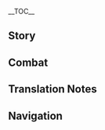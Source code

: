 {{CharacterTabs}}
{{LanguageTabs}}
{{Stub|1={{Meta/VO|tl=1|Japanese}}}}
__TOC__
==Story==
{{VO/Story
|character           = {{ROOTPAGENAME}}
|language            = ja
|name                = ガイア

|vo_01_01_title      = 初めまして…
|vo_01_01_subtitle   = Hello
|vo_01_01_file       = VO_{language}{character} Hello.ogg
|vo_01_01_tx         = 西風騎士団、ガイア。お前に同行させてもらうぜ。騎士団のつまらないことよりも、お前の護衛の方がよっぽど面白そうだからな。
|vo_01_01_rm         = Sepyurosu Kishi-dan, Gaia. Omae ni doukou sasete morau ze. Kishi-dan no tsumaranai koto yori mo, omae no goei no kata ga yoppodo omoshiro-soudakara na.
|vo_01_01_tl         = 

|vo_02_01_title      = 世間話・暇
|vo_02_01_subtitle   = Chat: Nothing to Do
|vo_02_01_file       = VO_{language}{character} Chat - Nothing to Do.ogg
|vo_02_01_tx         = お前もサボることがあるんだな。
|vo_02_01_rm         = Omae mo saboru koto ga arunda na.
|vo_02_01_tl         = 
|vo_02_02_title      = 世間話・騎士団
|vo_02_02_subtitle   = Chat: Knights of Favonius
|vo_02_02_file       = VO_{language}{character} Chat - Knights of Favonius.ogg
|vo_02_02_tx         = 騎士団の仲間たちも今じゃ忙しくて首が回らないんだ。フフン。
|vo_02_02_rm         = Kishi-dan no nakama-tachi mo ima ja isogashikute kubigamawaranai nda. Fufun.
|vo_02_02_tl         = 
|vo_02_03_title      = 世間話・だらだら
|vo_02_03_subtitle   = Chat: Laziness
|vo_02_03_file       = VO_{language}{character} Chat - Laziness.ogg
|vo_02_03_tx         = 随分と長居したな。そろそろ体を動かさないと、カビが生えちまうぞ。
|vo_02_03_rm         = Zuibun to nagai shita na. Sorosoro karada wo ugokasanai to, kabi ga hae chimau zo.
|vo_02_03_tl         = 

<!-- Weather -->
|vo_03_01_title      = 雨の日…
|vo_03_01_subtitle   = When It Rains
|vo_03_01_file       = VO_{language}{character} When It Rains.ogg
|vo_03_01_tx         = この雨なら、氷の力ももっと強くなるはずだ。面白い。
|vo_03_01_rm         = Kono amenara, koori no chikara mo motto tsuyoku naru hazuda. Omoshiroi.
|vo_03_01_tl         = 
|vo_03_02_title      = 雪の日・逸話
|vo_03_02_subtitle   = When It Snows: Anecdote
|vo_03_02_file       = VO_{language}{character} When It Snows - Anecdote.ogg
|vo_03_02_tx         = フフ、せっかくの雪だ。怪談でもしてやろう。
|vo_03_02_rm         = Fufu, sekkaku no yukida. Kaidan demo shiteyarou.
|vo_03_02_tl         = 
|vo_03_03_title      = 雪の日・寒さ
|vo_03_03_subtitle   = When It Snows: Cold
|vo_03_03_file       = VO_{language}{character} When It Snows - Cold.ogg
|vo_03_03_tx         = どうした？寒いのか？
|vo_03_03_rm         = Dou shita? Samui no ka?
|vo_03_03_tl         = 
|vo_03_04_title      = 風の日…
|vo_03_04_subtitle   = When It's Windy
|vo_03_04_file       = VO_{language}{character} When It's Windy.ogg
|vo_03_04_tx         = 本当に平和だな。しかし、いつまで続くことやら。
|vo_03_04_rm         = Hontouni heiwada na. Shikashi, itsu made tsudzuku koto yara.
|vo_03_04_tl         = 

|vo_04_01_title      = おはよう…
|vo_04_01_subtitle   = Good Morning
|vo_04_01_file       = VO_{language}{character} Good Morning.ogg
|vo_04_01_tx         = 今日という日を楽しめよ。
|vo_04_01_rm         = Kyou to iu hi wo tanoshime yo.
|vo_04_01_tl         = 
|vo_04_02_title      = こんにちは…
|vo_04_02_subtitle   = Good Afternoon
|vo_04_02_file       = VO_{language}{character} Good Afternoon.ogg
|vo_04_02_tx         = よっ、ちょっと酒場に行かないか？
|vo_04_02_rm         = Yo', chotto sakaba ni ikanai ka?
|vo_04_02_tl         = 
|vo_04_03_title      = こんばんは…
|vo_04_03_subtitle   = Good Evening
|vo_04_03_file       = VO_{language}{character} Good Evening.ogg
|vo_04_03_tx         = お前、まさか暗いところが苦手なんじゃないよな？へぇ？どうやら…新しいネタが手に入ったようだ。
|vo_04_03_rm         = Omae, masaka kurai tokoro ga nigatenan janai yo na? Hee? Douyara... atarashii neta ga te ni haitta youda.
|vo_04_03_tl         = 
|vo_04_04_title      = おやすみ…
|vo_04_04_subtitle   = Good Night
|vo_04_04_file       = VO_{language}{character} Good Night.ogg
|vo_04_04_tx         = これで帰るのか？じゃあ、またな。あまり俺を待たせるなよ。
|vo_04_04_rm         = Kore de kaeru no ka? Jaa, mata na. Amari ore wo mataseru na yo.
|vo_04_04_tl         = 

|vo_05_01_title      = {name}自身について…
|vo_05_01_subtitle   = About {character}
|vo_05_01_file       = VO_{language}{character} About {character}.ogg
|vo_05_01_tx         = 最近アビス教団に余計なことをされてない？何か悩みがあるなら俺に言ってみろ。
|vo_05_01_rm         = Saikin Abisu Kyoudan ni yokeina koto wo saretenai? Nanika nayami ga arunara ore ni itte miro.
|vo_05_01_tl         = 

|vo_06_01_title      = 雇用関係について…
|vo_06_01_subtitle   = About Us: Employment Relationship
|vo_06_01_file       = VO_{language}{character} About Us - Employment Relationship.ogg
|vo_06_01_tx         = 俺が必要な時はいつでも呼んでくれ。雇用関係がどうとかは気にするな。
|vo_06_01_rm         = Ore ga hitsuyouna toki wa itsudemo yonde kure. Koyou kankei ga dou toka wa kinisuruna.
|vo_06_01_tl         = 
|vo_06_02_title      = 実力について…
|vo_06_02_subtitle   = About Us: Strength
|vo_06_02_friendship = 6
|vo_06_02_file       = VO_{language}{character} About Us - Strength.ogg
|vo_06_02_tx         = ほう？俺たちの雇用関係なんか気にするな、何度だって俺を呼べ。ボス？フフン、俺の本当の実力にビビるなよ。
|vo_06_02_rm         = Hou? Oretachi no koyou kankei nanka kinisuruna, nando datte ore wo yobe. Bosu? Fufun, ore no hontou no jitsuryoku ni bibiru na yo.
|vo_06_02_tl         = 

|vo_07_01_title      = 「神の目」について…
|vo_07_01_subtitle   = About the [[Vision]]
|vo_07_01_friendship = 4
|vo_07_01_file       = VO_{language}{character} About the Vision.ogg
|vo_07_01_tx         = 「神の目」の原理が分からない？うん…そうだな、例を挙げよう。視線を導く器官が目なら、元素の力を導く器官が「神の目」だ、簡単だろ？
|vo_07_01_rm         = "Kami no Me" no genri ga wakaranai? Un... souda na, rei wo ageyou. Shisen wo michibiku kikan ga menara, genso no chikara wo michibiku kikan ga "Kami no Me" da, kantandaro?
|vo_07_01_tl         = 
|vo_07_02_title      = シェアしたいこと…
|vo_07_02_subtitle   = Something to Share
|vo_07_02_file       = VO_{language}{character} Something to Share.ogg
|vo_07_02_tx         = 酒は好きか？蒲公英酒は格別なんだ。何だと？まだ酒を飲める歳じゃない？ハハハ、じゃあ、モンドのアップルサイダーを飲んでみろ。美味い店を知っているんだ。
|vo_07_02_rm         = Sake wa suki ka? Dandiraion-shu wa kakubetsuna nda. Nanidato? Mada sake wo nomeru toshi janai? Hahaha, jaa, Mondo no appuru saidaa wo nonde miro. Umai mise wo shitte iru nda.
|vo_07_02_tl         = 
|vo_07_03_title      = 興味のあること…
|vo_07_03_subtitle   = Interesting Things
|vo_07_03_file       = VO_{language}{character} Interesting Things.ogg
|vo_07_03_tx         = ドラゴンスパインのフクロウを見たことあるか？そいつと目が合うと、何もかも見通されているような気分になるんだ、けど相手のことは一切分からない……なかなかそそるやつだと思わないか？
|vo_07_03_rm         = Doragonsupain no fukurou wo mitakoto aru ka? Soitsu to megaau to, nanimokamo mitoosarete iru youna kibun ni naru nda, kedo aite no koto wa issai wakaranai...... nakanaka sosoru yatsuda to omowanai ka?
|vo_07_03_tl         = 

|vo_08_01_title      = [[Jean|ジン]]について…
|vo_08_01_subtitle   = About [[Jean]]
|vo_08_01_friendship = 4
|vo_08_01_file       = VO_{language}{character} About Jean.ogg
|vo_08_01_tx         = ん？代理団長か？しっかり支えてやってくれよ。
|vo_08_01_rm         = N? Dairi danchou ka? Shikkari sasaete yatte kure yo.
|vo_08_01_tl         = 
|vo_08_02_title      = [[Lisa|リサ]]について…
|vo_08_02_subtitle   = About [[Lisa]]
|vo_08_02_friendship = 4
|vo_08_02_file       = VO_{language}{character} About Lisa.ogg
|vo_08_02_tx         = リサか…何があっても期限までに本は返せよ。この前、そのことで彼女を怒らせちまってさ、今でも左腕の骨が痺れてるんだよ。
|vo_08_02_rm         = Risa ka... nani ga atte mo kigen made ni hon wa kaese yo. Konomae, sono koto de kanojo wo okorasechimatte sa, imademo hidariude no hone ga shibire teru nda yo.
|vo_08_02_tl         = 
|vo_08_03_title      = [[Amber|アンバー]]について…
|vo_08_03_subtitle   = About [[Amber]]
|vo_08_03_friendship = 4
|vo_08_03_file       = VO_{language}{character} About Amber.ogg
|vo_08_03_tx         = 偵察騎士は利口で正義感のあるいい騎士だ。彼女の前では絶対に悪いことするなよ。
|vo_08_03_rm         = Teisatsu kishi wa rikou de seigi-kan no aru ii kishida. Kanojo no maede wa zettai ni waruikoto suru na yo.
|vo_08_03_tl         = 
|vo_08_04_title      = [[Diluc|ディルック]]について…
|vo_08_04_subtitle   = About [[Diluc]]
|vo_08_04_friendship = 4
|vo_08_04_file       = VO_{language}{character} About Diluc.ogg
|vo_08_04_tx         = ディルック？子供の頃は可愛かったけどな。今じゃ自分の世界に閉じこもったままだ……要するにつまらないヤツってことさ。
|vo_08_04_rm         = Dirukku? Kodomo no koro wa kawaikattakedo na. Ima ja jibun no sekai ni tojikomotta mamada...... yousuruni tsumaranai yatsu tte koto sa.
|vo_08_04_tl         = 
|vo_08_05_title      = [[Klee|クレー]]について…
|vo_08_05_subtitle   = About [[Klee]]
|vo_08_05_friendship = 4
|vo_08_05_file       = VO_{language}{character} About Klee.ogg
|vo_08_05_tx         = クレーはどうやらまだ代理団長を躱すコツを理解してないようだな。せっかく、教えてやったのに…ははっ、冗談だ、代理団長には言うなよ。
|vo_08_05_rm         = Kuree wa douyara mada dairi danchou wo kawasu kotsu wo rikai shitenai youda na. Sekkaku, oshiete yatta no ni... Haha', joudanda, dairi danchou ni wa iu na yo.
|vo_08_05_tl         = 
|vo_08_06_title      = [[Albedo|アルベド]]について…
|vo_08_06_subtitle   = About [[Albedo]]
|vo_08_06_friendship = 4
|vo_08_06_file       = VO_{language}{character} About Albedo.ogg
|vo_08_06_tx         = アルベドか、優雅で落ち着いていて才能もある、俺はかなり気に入っているぜ。なんだ？お前も気に入ったのか？
|vo_08_06_rm         = Arubedo ka, yuuga de ochitsuite ite sainou mo aru, ore wa kanari kiniitte iru ze. Na nda? Omae mo kiniitta no ka?
|vo_08_06_tl         = 
|vo_08_07_title      = [[Diona|ディオナ]]について…
|vo_08_07_subtitle   = About [[Diona]]
|vo_08_07_friendship = 4
|vo_08_07_file       = VO_{language}{character} About Diona.ogg
|vo_08_07_tx         = ディオナの作った酒を飲んだか？なんだ、まだ酒を飲める歳じゃないのか。はぁ、残念だ、この楽しみをお前と共有できないとは、実に残念だ。早く大人になりなよ。
|vo_08_07_rm         = Diona no tsukutta sake wo nonda ka? Na nda, mada sake wo nomeru toshi janai no ka. Haa, zan'nenda, kono tanoshimi wo omae to kyouyuu dekinai to wa, jitsuni zan'nenda. Hayaku otona ni nari na yo.
|vo_08_07_tl         = 
|vo_08_08_title      = [[Varka|ファルカ]]について…
|vo_08_08_subtitle   = About [[Varka]]

|vo_08_08_file       = VO_{language}{character} About Varka.ogg
|vo_08_08_tx         = 今の西風騎士団に、大団長のようなやり方をできる人物がいなくて残念だ。はぁ、俺はああいう人こそ気に入っているのに。
|vo_08_08_rm         = Ima no Sepyurosu Kishi-dan ni, daidanchou no youna yarikata wo dekiru jinbutsu ga inakute zan'nenda. Haa, ore wa aa iu hito koso kiniitte irunoni.
|vo_08_08_tl         = 
|vo_08_09_title      = [[Fischl|フィッシュル]]について…
|vo_08_09_subtitle   = About [[Fischl]]
|vo_08_09_friendship = 4
|vo_08_09_file       = VO_{language}{character} About Fischl.ogg
|vo_08_09_tx         = なに？フィッシュルが片目を隠す姿は「断罪の皇女」のイメージにそっくりだと？はははっ、それなら俺も王族の末裔だな、そうだろ？
|vo_08_09_rm         = Nani? Fisshuru ga katame wo kakusu sugata wa "Danzai no Koujo" no imeeji ni sokkuridato? Hahaha', sorenara ore mo ouzoku no matsueida na, soudaro?
|vo_08_09_tl         = 
|vo_08_10_title      = [[Noelle|ノエル]]について…
|vo_08_10_subtitle   = About [[Noelle]]
|vo_08_10_friendship = 4
|vo_08_10_file       = VO_{language}{character} About Noelle.ogg
|vo_08_10_tx         = この後輩の面倒を見るようにと、代理団長にお願いされた。だが、彼女は物分かりが良くて、あまり気を配る必要もない。なかなか、いい線いってると思うぜ。
|vo_08_10_rm         = Kono kouhai no mendou wo miru you ni to, dairi danchou ni onegaisareta. Daga, kanojo wa monowakari ga yokute, amari ki wo kubaru hitsuyou mo nai. Nakanaka, iisen'itteru to omou ze.
|vo_08_10_tl         = 
|vo_08_11_title      = [[Rosaria|ロサリア]]について…
|vo_08_11_subtitle   = About [[Rosaria]]
|vo_08_11_friendship = 4
|vo_08_11_file       = VO_{language}{character} About Rosaria.ogg
|vo_08_11_tx         = ははっ、シスター・ロサリアの秘密を知りたいのか？そいつは教えられないな。だが、面倒事は面倒臭がるし、やる気が出ない時は出ないとはっきり言うヤツだ。この点に関しては誰かさんと比べて、自分に正直でいいヤツだと思うぜ。
|vo_08_11_rm         = Haha', Shisutaa Rosaria no himitsu wo shiritai no ka? Soitsu wa oshierarenai na. Daga, mendou koto wa mendoukusa garushi, yaruki ga denai toki wa denaito hakkiri iu yatsuda. Kono ten ni kanshite wa dareka-san to kurabete, jibun ni shoujikide ii yatsuda to omou ze.
|vo_08_11_tl         = 
|vo_08_12_title      = [[Sucrose|スクロース]]について…
|vo_08_12_subtitle   = About [[Sucrose]]
|vo_08_12_friendship = 4
|vo_08_12_file       = VO_{language}{character} About Sucrose.ogg
|vo_08_12_tx         = スクロースのやつは内気で物静かに見えるが、彼女の実験室にはものすごいもんが隠されてるって聞いたぜ。ああ、刺激的で…明らかに普通じゃないもんがな。…ん？俺？俺が女性の部屋をこっそり見るようなやつだと思ってるのか？
|vo_08_12_rm         = Sukuroosu no yatsu wa uchikide monoshizuka ni mieruga, kanojo no jikken-shitsu ni wa monosugoi mon ga kakusa re teru tte kiita ze. Aa, shigeki-tekide... akiraka ni futsuu janai mon gana. ...N? Ore? Ore ga josei no heya wo kossori miru youna yatsuda to omotteru no ka?
|vo_08_12_tl         = 

|vo_09_01_title      = {name}を知る・１
|vo_09_01_subtitle   = More About {character}: I
|vo_09_01_file       = VO_{language}{character} More About {character} - 01.ogg
|vo_09_01_tx         = 騎兵隊長の肩書なんて大したもんじゃない。そう言えば、モンドの騎兵は全員、大団長に連れていかれたぞ。ハハハ。
|vo_09_01_rm         = Kiheitaichou no katagaki nante taishita mon janai. Sou ieba, Mondo no kihei wa zen'in, daidanchou ni tsurete ikareta zo. Hahaha.
|vo_09_01_tl         = 
|vo_09_02_title      = {name}を知る・２
|vo_09_02_subtitle   = More About {character}: II
|vo_09_02_friendship = 3
|vo_09_02_file       = VO_{language}{character} More About {character} - 02.ogg
|vo_09_02_tx         = 西風騎士団には全部で10人の隊長がいるんだ。だけど、全員に隊長の実力があるわけじゃないんだ。
|vo_09_02_rm         = Sepyurosu Kishi-dan ni wa zenbu de juu-nin no taichou ga iru nda. Dakedo, zen'in ni taichou no jitsuryoku ga aru wake janai nda.
|vo_09_02_tl         = 
|vo_09_03_title      = {name}を知る・３
|vo_09_03_subtitle   = More About {character}: III
|vo_09_03_friendship = 4
|vo_09_03_file       = VO_{language}{character} More About {character} - 03.ogg
|vo_09_03_tx         = 俺の目？俺の目なら問題ない。体の一部を覆い隠すのは普通だろ？服やズボンだって同じことじゃないか。
|vo_09_03_rm         = Ore no me? Ore no menara mondainai. Karada no ichibu wo ooikakusu no wa futsuudaro? Fuku ya zubon datte onaji koto janai ka.
|vo_09_03_tl         = 
|vo_09_04_title      = {name}を知る・４
|vo_09_04_subtitle   = More About {character}: IV
|vo_09_04_friendship = 5
|vo_09_04_file       = VO_{language}{character} More About {character} - 04.ogg
|vo_09_04_tx         = カーンルイア？ほお～いろいろ知ってるな。カーンルイアの栄光はとっくに消えているよ。今残っているものは全員罪人だ。あいつらのことを気にする必要なんてないだろう。
|vo_09_04_rm         = Kaanruia? Hoo~ iroiro shitteru na. Kaanruia no eikou wa tokkuni kiete iru yo. Ima nokotte iru mono wa zen'in tsumibitoda. Aitsu-ra no koto wo kinisuru hitsuyou nante naidarou.
|vo_09_04_tl         = 
|vo_09_05_title      = {name}を知る・５
|vo_09_05_subtitle   = More About {character}: V
|vo_09_05_friendship = 6
|vo_09_05_file       = VO_{language}{character} More About {character} - 05.ogg
|vo_09_05_tx         = 俺たち、知り合ってからそんなに経つのか。お前との旅は、俺の人生の中で一番面白いことだろうな。これからも俺をガッカリさせないでくれよ。
|vo_09_05_rm         = Oretachi, shiriatte kara son'nani tatsu no ka. Omae to no tabi wa, ore no jinsei no naka de ichiban omoshiroi kotodarou na. Korekara mo ore wo gakkari sa senaide kure yo.
|vo_09_05_tl         = 

|vo_10_01_title      = {name}の趣味…
|vo_10_01_subtitle   = {character}'s Hobbies
|vo_10_01_file       = VO_{language}{character} Hobbies.ogg
|vo_10_01_tx         = 酒を味わうのも一種の芸術だ。モンドの酒は風の神の恵みなんだ。しっかり味あわなくちゃこの幸せがもったいないだろ。
|vo_10_01_rm         = Sake wo ajiwau no mo isshu no geijutsuda. Mondo no sake wa kaze no kaminomegumina nda. Shikkari aji awanakucha kono shiawase ga mottainaidaro.
|vo_10_01_tl         = 
|vo_10_02_title      = {name}の悩み…
|vo_10_02_subtitle   = {character}'s Troubles
|vo_10_02_file       = VO_{language}{character} Troubles.ogg
|vo_10_02_tx         = 孤独？まさか。今まさに俺の横で喋っているヤツがいるだろ。
|vo_10_02_rm         = Kodoku? Masaka. Ima masani ore no yoko de shabette iru yatsu ga irudaro.
|vo_10_02_tl         = 
|vo_10_03_title      = 好きな食べ物…
|vo_10_03_subtitle   = Favorite Food
|vo_10_03_file       = VO_{language}{character} Favorite Food.ogg
|vo_10_03_tx         = モンド特製のスパークリング白ワインに蒲公英酒を3割ほど混ぜるんだ。苦味が完全に中和されるぞ。この酒は「午後の死」って言うんだ。美味いぞ。
|vo_10_03_rm         = Mondo tokusei no supaakuringu shiro wain ni danderaion-shu wo san-wari hodo mazeru nda. Nigami ga kanzen ni chuuwa sareru zo. Kono sake wa "Desu in disu Afutanuun" tte iu nda. Umai zo.
|vo_10_03_tl         = 
|vo_10_04_title      = 嫌いな食べ物…
|vo_10_04_subtitle   = Least Favorite Food
|vo_10_04_file       = VO_{language}{character} Least Favorite Food.ogg
|vo_10_04_tx         = ブドウジュースをそのまま飲むヤツがいるとはな。ほんの少し日数をかければ美味い酒になるのに……本当にロマンが分からんヤツだ。
|vo_10_04_rm         = Budoujuusu wo sonomama nomu yatsu ga iru to wa na. Hon'nosukoshi nissuu wo kakereba umai sake ni naru no ni...... hontouni roman ga wakaran yatsuda.
|vo_10_04_tl         = 

<!-- Receiving a Gift -->
|vo_11_01_title      = 贈り物を受け取る·1
|vo_11_01_subtitle   = Receiving a Gift: I
|vo_11_01_file       = VO_{language}{character} Receiving a Gift - 01.ogg
|vo_11_01_tx         = ほう、実にいい味だ。お前にこんな特技があったとはな。
|vo_11_01_rm         = 
|vo_11_01_tl         = 

|vo_11_02_title      = 贈り物を受け取る·2
|vo_11_02_subtitle   = Receiving a Gift: II
|vo_11_02_file       = VO_{language}{character} Receiving a Gift - 02.ogg
|vo_11_02_tx         = 美酒も一緒なら、もっと美味くなるだろう。
|vo_11_02_rm         = 
|vo_11_02_tl         = 

|vo_11_03_title      = 贈り物を受け取る·3
|vo_11_03_subtitle   = Receiving a Gift: III
|vo_11_03_file       = VO_{language}{character} Receiving a Gift - 03.ogg
|vo_11_03_tx         = 心配するな、ゆっくりと食べたいだけだ。もちろん、最後まで食べるさ。
|vo_11_03_rm         = 
|vo_11_03_tl         = 

|vo_12_01_title      = 誕生日…
|vo_12_01_subtitle   = Birthday
|vo_12_01_file       = VO_{language}{character} Birthday.ogg
|vo_12_01_tx         = めでたい日だ。今日は心から楽しめるといいな。
|vo_12_01_rm         = Medetai hida. Kyou wa kokorokara tanoshimeruto ii na.
|vo_12_01_tl         = 

|vo_13_01_title      = 突破した感想・起
|vo_13_01_subtitle   = Feelings About Ascension: Intro
|vo_13_01_ascension  = 1
|vo_13_01_file       = VO_{language}{character} Feelings About Ascension - 01.ogg
|vo_13_01_tx         = へぇ、お前、やるなぁ。
|vo_13_01_rm         = Hee, omae, yaru naa.
|vo_13_01_tl         = 
|vo_13_02_title      = 突破した感想・承
|vo_13_02_subtitle   = Feelings About Ascension: Building Up
|vo_13_02_ascension  = 2
|vo_13_02_file       = VO_{language}{character} Feelings About Ascension - 02.ogg
|vo_13_02_tx         = 長いことお前の世話になってるな、礼を言うぜ。
|vo_13_02_rm         = Nagai koto omae no sewa ni natteru na, rei wo iu ze.
|vo_13_02_tl         = 
|vo_13_03_title      = 突破した感想・転
|vo_13_03_subtitle   = Feelings About Ascension: Climax
|vo_13_03_ascension  = 4
|vo_13_03_file       = VO_{language}{character} Feelings About Ascension - 03.ogg
|vo_13_03_tx         = 力がまた強くなった…何だその目は、俺より興奮してるように見えるのは気のせいか。
|vo_13_03_rm         = Chikara ga mata tsuyoku natta... nanda sono me wa, ore yori koufun shi teru you ni mieru no wa ki no sei ka.
|vo_13_03_tl         = 
|vo_13_04_title      = 突破した感想・結
|vo_13_04_subtitle   = Feelings About Ascension: Conclusion
|vo_13_04_ascension  = 6
|vo_13_04_file       = VO_{language}{character} Feelings About Ascension - 04.ogg
|vo_13_04_tx         = ただの同行者だと思っていたが、まさか俺のためにここまでしてくれるとはな…俺もきちんと応えないといけないな。旅を続けるんだ、友よ、全身全霊でもって応えよう。
|vo_13_04_rm         = Tada no doukoushada to omotte itaga, masaka ore no tame ni koko made shite kureru to wa na... ore mo kichinto kotaenaito ikenai na. Tabi wo tsudzukeru nda, tomoyo, zenshinzenrei de motte kotaeyou.
|vo_13_04_tl         = 
}}

==Combat==
{{Combat VO
|character           = {{ROOTPAGENAME}}
|language            = ja

|skill_1_tx          = おとなしくしやがれ！
|skill_1_tl          = Behave!<ref group="TN •"> A phrase usually used in the context of 'stay put' or 'stop struggling'.</ref>
|skill_1_rm          = Otonashiku shiyagare!
|skill_2_tx          = 凍れ！
|skill_2_tl          = Freeze!
|skill_2_rm          = Koore!
|skill_3_tx          = こいつはどうだ？
|skill_3_tl          = How's this?
|skill_3_rm          = Koitsu wa dou da?

|burst_1_tx          = 風邪ひくなよ。
|burst_1_tl          = Don't catch a cold.
|burst_1_rm          = Kaze hiku na yo.
|burst_2_tx          = すまん、すまん。
|burst_2_tl          = Sorry, sorry.
|burst_2_rm          = Suman, suman.
|burst_3_tx          = …この瞬間、お前は永遠を手にする。
|burst_3_tl          = ...This moment, you will have eternity.
|burst_3_rm          = ...Kono shunkan, omae wa eien wo te ni suru.

|sprint-s_1_tx       = お前って本当にせっかちだな。
|sprint-s_1_tl       = You're really impatient, aren't you?
|sprint-s_1_rm       = Omae tte hontou ni sekkachi da na.
|sprint-s_2_file     = Sprint Start 02,Sprint Start 03,Sprint Start 04

|sprint-e_1_tx       = フン～
|sprint-e_1_tl       = Hm~
|sprint-e_1_rm       = Fun~

|glider_1_tx         = 風だ。
|glider_1_tl         = Wind.
|glider_1_rm         = Kaze da.
|glider_2_file       = Deploying Wind Glider 02,Deploying Wind Glider 03,Deploying Wind Glider 04

|chest_1_tx          = なかなか運がいいじゃないか！
|chest_1_tl          = Pretty lucky, aren't we!
|chest_1_rm          = Nakanaka unga iijanaika!
|chest_2_tx          = ふん、興味深い。
|chest_2_tl          = Hm, interesting.
|chest_2_rm          = Fun, kyoumi bukai.
|chest_3_tx          = ははっ、実に愉快だ。
|chest_3_tl          = Haha, this is indeed fun.
|chest_3_rm          = Haha', jitsuni yukaida.

|low-hp_1_tx         = 本気出さないといけないようだな。
|low-hp_1_tl         = Looks like I need to get serious.
|low-hp_1_rm         = Honki dasanai to ikenai you da na.
|low-hp_2_tx         = つまらなくなってきやがった…
|low-hp_2_tl         = This is starting to get boring...
|low-hp_2_rm         = Tsumaranaku natte kiyagatta...
|low-hp_3_tx         = 面倒なヤツだ…
|low-hp_3_tl         = Troublesome guy...
|low-hp_3_rm         = Mendou-na yatsu da...


|fallen_1_tx         = お楽しみは…これから…
|fallen_1_tl         = The fun... has only just begun...
|fallen_1_rm         = O-tanoshimi wa... korekara...
|fallen_2_tx         = フンッ、予想外だぜ…
|fallen_2_tl         = Hmph, this was unexpected...
|fallen_2_rm         = Fun', yosou-gai da ze...
|fallen_3_tx         = ザマぁない。
|fallen_3_tl         = How unsightly.<ref group="TN •"> A phrase often used to describe something as pathetic or unseemly, usually in response to one's failure.</ref>
|fallen_3_rm         = Zamaa nai.

|hit-l_1_file        = Light Hit Taken 01,Light Hit Taken 02,Light Hit Taken 03,Light Hit Taken 04,Light Hit Taken 05,Light Hit Taken 06

|hit-h_1_tx          = くそっ…
|hit-h_1_tl          = Damn it...
|hit-h_1_rm          = Kuso'...
|hit-h_2_tx          = ほどほどにしておけよ。
|hit-h_2_tl          = That's about enough.
|hit-h_2_rm          = Hodo hodo ni shite-oke yo.
|hit-h_3_file        = Heavy Hit Taken 03,Heavy Hit Taken 04,Heavy Hit Taken 05,Heavy Hit Taken 06

|join_1_tx           = 楽しみだな。
|join_1_tl           = I'm looking forward.
|join_1_rm           = Tanoshimi da na.
|join_2_tx           = 面白いものを探しに行こう。
|join_2_tl           = Let's go find something interesting.
|join_2_rm           = Omoshiroi mono wo sagashi ni ikou.
|join_3_tx           = 用意はとっくに出来てるぜ。
|join_3_tl           = I'm long prepared.
|join_3_rm           = Yooi wa tokku ni dekiteru ze.

|atk-l_1_file        = Light Attack 01,Light Attack 02,Light Attack 03,Light Attack 04,Light Attack 05,Light Attack 06,Light Attack 07

|atk-m_1_file        = Mid Attack 01,Mid Attack 02,Mid Attack 03

|atk-h_1_file        = Heavy Attack 01,Heavy Attack 02,Heavy Attack 03

|climb_1_file        = Climbing 01,Climbing 02,Climbing 03,Climbing 04,Climbing 05


|jump_1_file         = Jumping 01,Jumping 02,Jumping 03,Jumping 04,Jumping 05
}}

==Translation Notes==
{{Reflist|group=TN •}}

==Navigation==
{{Character Navbox|link type=vo-ja}}